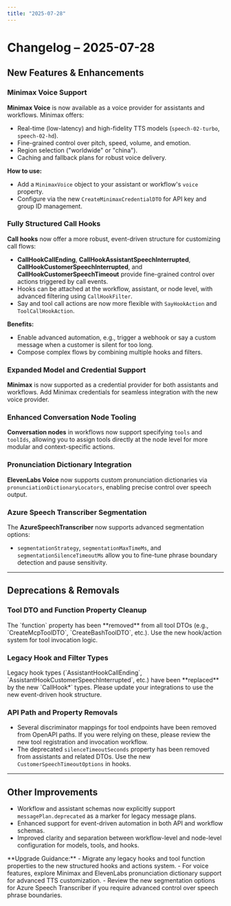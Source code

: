 ```yaml
---
title: "2025-07-28"
---
```


# Changelog – 2025-07-28

<Frame>

## New Features & Enhancements

### Minimax Voice Support
<Check /> **Minimax Voice** is now available as a voice provider for assistants and workflows. Minimax offers:
- Real-time (low-latency) and high-fidelity TTS models (`speech-02-turbo`, `speech-02-hd`).
- Fine-grained control over pitch, speed, volume, and emotion.
- Region selection ("worldwide" or "china").
- Caching and fallback plans for robust voice delivery.

**How to use:**
- Add a `MinimaxVoice` object to your assistant or workflow's `voice` property.
- Configure via the new `CreateMinimaxCredentialDTO` for API key and group ID management.

### Fully Structured Call Hooks
<Check /> **Call hooks** now offer a more robust, event-driven structure for customizing call flows:
- **CallHookCallEnding**, **CallHookAssistantSpeechInterrupted**, **CallHookCustomerSpeechInterrupted**, and **CallHookCustomerSpeechTimeout** provide fine-grained control over actions triggered by call events.
- Hooks can be attached at the workflow, assistant, or node level, with advanced filtering using `CallHookFilter`.
- Say and tool call actions are now more flexible with `SayHookAction` and `ToolCallHookAction`.

**Benefits:**
- Enable advanced automation, e.g., trigger a webhook or say a custom message when a customer is silent for too long.
- Compose complex flows by combining multiple hooks and filters.

### Expanded Model and Credential Support
<Check /> **Minimax** is now supported as a credential provider for both assistants and workflows. Add Minimax credentials for seamless integration with the new voice provider.

### Enhanced Conversation Node Tooling
<Check /> **Conversation nodes** in workflows now support specifying `tools` and `toolIds`, allowing you to assign tools directly at the node level for more modular and context-specific actions.

### Pronunciation Dictionary Integration
<Check /> **ElevenLabs Voice** now supports custom pronunciation dictionaries via `pronunciationDictionaryLocators`, enabling precise control over speech output.

### Azure Speech Transcriber Segmentation
<Check /> The **AzureSpeechTranscriber** now supports advanced segmentation options:
- `segmentationStrategy`, `segmentationMaxTimeMs`, and `segmentationSilenceTimeoutMs` allow you to fine-tune phrase boundary detection and pause sensitivity.

---

## Deprecations & Removals

### Tool DTO and Function Property Cleanup
<Card type="warning">
The `function` property has been **removed** from all tool DTOs (e.g., `CreateMcpToolDTO`, `CreateBashToolDTO`, etc.). Use the new hook/action system for tool invocation logic.
</Card>

### Legacy Hook and Filter Types
<Card type="warning">
Legacy hook types (`AssistantHookCallEnding`, `AssistantHookCustomerSpeechInterrupted`, etc.) have been **replaced** by the new `CallHook*` types. Please update your integrations to use the new event-driven hook structure.
</Card>

### API Path and Property Removals
- Several discriminator mappings for tool endpoints have been removed from OpenAPI paths. If you were relying on these, please review the new tool registration and invocation workflow.
- The deprecated `silenceTimeoutSeconds` property has been removed from assistants and related DTOs. Use the new `CustomerSpeechTimeoutOptions` in hooks.

---

## Other Improvements
- Workflow and assistant schemas now explicitly support `messagePlan.deprecated` as a marker for legacy message plans.
- Enhanced support for event-driven automation in both API and workflow schemas.
- Improved clarity and separation between workflow-level and node-level configuration for models, tools, and hooks.

</Frame>

<Frame>
**Upgrade Guidance:**
- Migrate any legacy hooks and tool function properties to the new structured hooks and actions system.
- For voice features, explore Minimax and ElevenLabs pronunciation dictionary support for advanced TTS customization.
- Review the new segmentation options for Azure Speech Transcriber if you require advanced control over speech phrase boundaries.
</Frame>
